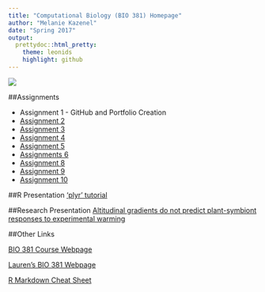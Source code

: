 ```yaml
---
title: "Computational Biology (BIO 381) Homepage"
author: "Melanie Kazenel"
date: "Spring 2017"
output: 
  prettydoc::html_pretty:
    theme: leonids
    highlight: github
---
```


![](IMG_1224.jpg)

##Assignments

* Assignment 1 - GitHub and Portfolio Creation
* [Assignment 2](Homework02.html)  
* [Assignment 3](Homework003.html)   
* [Assignment 4](Homework04.html)   
* [Assignment 5](Homework05.html)   
* [Assignments 6](Homework06.html)   
* [Assignment 8](Homework08.html)   
* [Assignment 9](Homework09.html)   
* [Assignment 10](Homework10.html)   

##R Presentation
['plyr' tutorial](plyr_tutorial.html)

##Research Presentation
[Altitudinal gradients do not predict plant-symbiont responses to experimental warming](KazenelResearchPresentation.pdf)

##Other Links

[BIO 381 Course Webpage](https://gotellilab.github.io/Bio381/)

[Lauren's BIO 381 Webpage](https://lvash.github.io/Bio381/) 

[R Markdown Cheat Sheet](https://www.rstudio.com/wp-content/uploads/2015/02/rmarkdown-cheatsheet.pdf)

